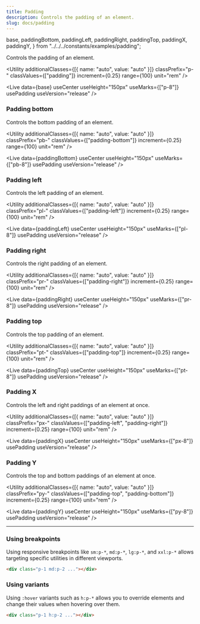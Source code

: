 ```yaml
---
title: Padding
description: Controls the padding of an element.
slug: docs/padding
---
```


  base,
  paddingBottom,
  paddingLeft,
  paddingRight,
  paddingTop,
  paddingX,
  paddingY,
} from "../../../constants/examples/padding";

Controls the padding of an element.

<Utility
  additionalClasses={[{ name: "auto", value: "auto" }]}
  classPrefix="p-"
  classValues={["padding"]}
  increment={0.25}
  range={100}
  unit="rem"
/>

<Live
  data={base}
  useCenter
  useHeight="150px"
  useMarks={["p-8"]}
  usePadding
  useVersion="release"
/>

### Padding bottom

Controls the bottom padding of an element.

<Utility
  additionalClasses={[{ name: "auto", value: "auto" }]}
  classPrefix="pb-"
  classValues={["padding-bottom"]}
  increment={0.25}
  range={100}
  unit="rem"
/>

<Live
  data={paddingBottom}
  useCenter
  useHeight="150px"
  useMarks={["pb-8"]}
  usePadding
  useVersion="release"
/>

### Padding left

Controls the left padding of an element.

<Utility
  additionalClasses={[{ name: "auto", value: "auto" }]}
  classPrefix="pl-"
  classValues={["padding-left"]}
  increment={0.25}
  range={100}
  unit="rem"
/>

<Live
  data={paddingLeft}
  useCenter
  useHeight="150px"
  useMarks={["pl-8"]}
  usePadding
  useVersion="release"
/>

### Padding right

Controls the right padding of an element.

<Utility
  additionalClasses={[{ name: "auto", value: "auto" }]}
  classPrefix="pr-"
  classValues={["padding-right"]}
  increment={0.25}
  range={100}
  unit="rem"
/>

<Live
  data={paddingRight}
  useCenter
  useHeight="150px"
  useMarks={["pr-8"]}
  usePadding
  useVersion="release"
/>

### Padding top

Controls the top padding of an element.

<Utility
  additionalClasses={[{ name: "auto", value: "auto" }]}
  classPrefix="pt-"
  classValues={["padding-top"]}
  increment={0.25}
  range={100}
  unit="rem"
/>

<Live
  data={paddingTop}
  useCenter
  useHeight="150px"
  useMarks={["pt-8"]}
  usePadding
  useVersion="release"
/>

### Padding X

Controls the left and right paddings of an element at once.

<Utility
  additionalClasses={[{ name: "auto", value: "auto" }]}
  classPrefix="px-"
  classValues={["padding-left", "padding-right"]}
  increment={0.25}
  range={100}
  unit="rem"
/>

<Live
  data={paddingX}
  useCenter
  useHeight="150px"
  useMarks={["px-8"]}
  usePadding
  useVersion="release"
/>

### Padding Y

Controls the top and bottom paddings of an element at once.

<Utility
  additionalClasses={[{ name: "auto", value: "auto" }]}
  classPrefix="py-"
  classValues={["padding-top", "padding-bottom"]}
  increment={0.25}
  range={100}
  unit="rem"
/>

<Live
  data={paddingY}
  useCenter
  useHeight="150px"
  useMarks={["py-8"]}
  usePadding
  useVersion="release"
/>

---

### Using breakpoints

Using responsive breakpoints like `sm:p-*`, `md:p-*`, `lg:p-*`, and `xxl:p-*` allows targeting specific utilities in different viewports.

```html "md:p-2"
<div class="p-1 md:p-2 ..."></div>
```

### Using variants

Using `:hover` variants such as `h:p-*` allows you to override elements and change their values when hovering over them.

```html "h:p-2"
<div class="p-1 h:p-2 ..."></div>
```
